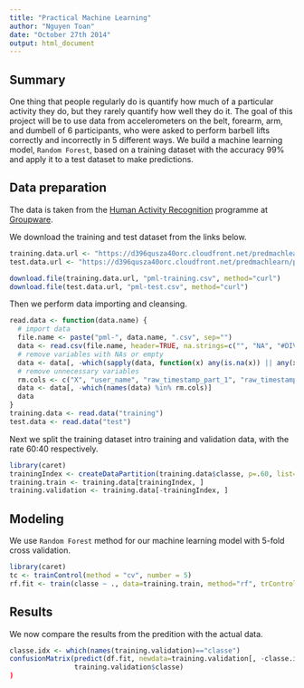 ```yaml
---
title: "Practical Machine Learning"
author: "Nguyen Toan"
date: "October 27th 2014"
output: html_document
---
```

  
## Summary

One thing that people regularly do is quantify how much of a particular activity they do, but they rarely quantify how well they do it. The goal of  this project will be to use data from accelerometers on the belt, forearm, arm, and dumbell of 6 participants, who were asked to perform barbell lifts correctly and incorrectly in 5 different ways. We build a machine learning model, `Random Forest`, based on a training dataset with the accuracy 99% and apply it to a test dataset to make predictions.

## Data preparation
The data is taken from the [Human Activity Recognition](http://groupware.les.inf.puc-rio.br/har) programme at [Groupware](http://groupware.les.inf.puc-rio.br/).

We download the training and test dataset from the links below.

```r
training.data.url <- "https://d396qusza40orc.cloudfront.net/predmachlearn/pml-training.csv"
test.data.url <- "https://d396qusza40orc.cloudfront.net/predmachlearn/pml-testing.csv"
```
```r
download.file(training.data.url, "pml-training.csv", method="curl")
download.file(test.data.url, "pml-test.csv", method="curl")
```

Then we perform data importing and cleansing.
```r
read.data <- function(data.name) {
  # import data
  file.name <- paste("pml-", data.name, ".csv", sep="")
  data <- read.csv(file.name, header=TRUE, na.strings=c("", "NA", "#DIV/0!"))
  # remove variables with NAs or empty
  data <- data[, -which(sapply(data, function(x) any(is.na(x)) || any(x=="")))]
  # remove unnecessary variables
  rm.cols <- c("X", "user_name", "raw_timestamp_part_1", "raw_timestamp_part_2", "cvtd_timestamp", "new_window", "num_window")
  data <- data[, -which(names(data) %in% rm.cols)]
  data
}
training.data <- read.data("training")
test.data <- read.data("test")
```

Next we split the training dataset intro training and validation data, with the rate 60:40 respectively.
```r
library(caret)
trainingIndex <- createDataPartition(training.data$classe, p=.60, list=FALSE)
training.train <- training.data[trainingIndex, ]
training.validation <- training.data[-trainingIndex, ]
```

## Modeling

We use `Random Forest` method for our machine learning model with 5-fold cross validation.

```r
library(caret)
tc <- trainControl(method = "cv", number = 5)
rf.fit <- train(classe ~ ., data=training.train, method="rf", trControl=tc)
```

## Results

We now compare the results from the predition with the actual data.
```r
classe.idx <- which(names(training.validation)=="classe")
confusionMatrix(predict(df.fit, newdata=training.validation[, -classe.idx]),
                training.validation$classe)
)
```

